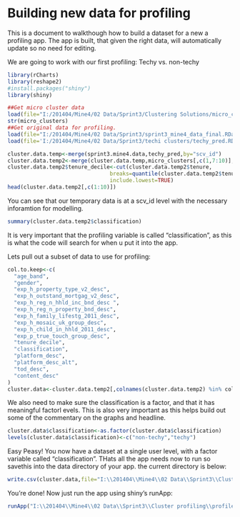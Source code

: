 Building new data for profiling
========================================================

This is a document to walkthough how to build a dataset for a new a profiling app. The app is built, that given the right data, will automatically update so no need for editing.

We are going to work with our first profiling: Techy vs. non-techy

```{r}
library(rCharts)
library(reshape2)
#install.packages("shiny")
library(shiny)

##Get micro cluster data
load(file="I:/201404/Mine4/02 Data/Sprint3/Clustering Solutions/micro_clusters.RData")
str(micro_clusters)
##Get original data for profiling.
load(file="I:/201404/Mine4/02 Data/Sprint3/sprint3_mine4_data_final.RData")
load(file='I:/201404/Mine4/02 Data/Sprint3/techi clusters/techy_pred.RData')

cluster.data.temp<-merge(sprint3.mine4.data,techy_pred,by="scv_id")
cluster.data.temp2<-merge(cluster.data.temp,micro_clusters[,c(1,7:10)],by="scv_id")
cluster.data.temp2$tenure_decile<-cut(cluster.data.temp2$tenure,
                                breaks=quantile(cluster.data.temp2$tenure, probs=seq(0,1, by=0.1)),
                                include.lowest=TRUE)
head(cluster.data.temp2[,c(1:10)])
```

You can see that our temporary data is at a scv_id level with the necessary inforamtion for modelling.

```{r fig.width=7, fig.height=6}
summary(cluster.data.temp2$classification)
```

It is very important that the profiling variable is called "classification", as this is what the code will search for when u put it into the app.

Lets pull out a subset of data to use for profiling:
```{r}
col.to.keep<-c(
  "age_band",
  "gender",
  "exp_h_property_type_v2_desc",
  "exp_h_outstand_mortgag_v2_desc",
  "exp_h_reg_n_hhld_inc_bnd_desc ",
  "exp_h_reg_n_property_bnd_desc",
  "exp_h_family_lifestg_2011_desc",
  "exp_h_mosaic_uk_group_desc",
  "exp_h_child_in_hhld_2011_desc",
  "exp_p_true_touch_group_desc",
  "tenure_decile",
  "classification",
  "platform_desc",
  "platform_desc_alt",
  "tod_desc",
  "content_desc"
)
cluster.data<-cluster.data.temp2[,colnames(cluster.data.temp2) %in% col.to.keep]
```

We also need to make sure the classification is a factor, and that it has meaningful factorl evels. This is also very important as this helps build out some of the commentary on the graphs and headline.

```{r}
cluster.data$classification<-as.factor(cluster.data$classification)
levels(cluster.data$classification)<-c("non-techy","techy")
```

Easy Peasy! You now have a dataset at a single user level, with a factor variable called "classification". THats all the app needs now to run so savethis into the data directory of your app. the current directory is below:

```{r}
write.csv(cluster.data,file="I:\\201404\\Mine4\\02 Data\\Sprint3\\Cluster profiling\\profile-app\\data\\cluster_data.csv",row.names=FALSE)
```

You're done! Now just run the app using shiny's runApp:

```{r eval=FALSE}
runApp("I:\\201404\\Mine4\\02 Data\\Sprint3\\Cluster profiling\\profile-app")
```

